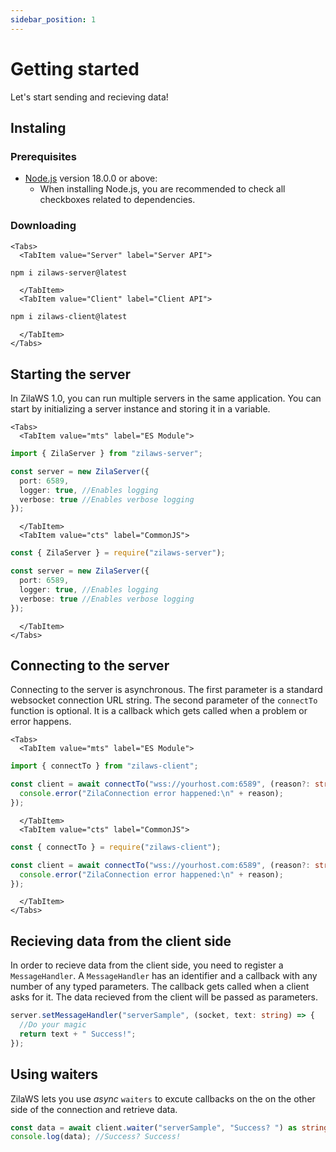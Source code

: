 ```yaml
---
sidebar_position: 1
---
```



# Getting started

Let's start sending and recieving data!

## Instaling

### Prerequisites

- [Node.js](https://nodejs.org/en/download/) version 18.0.0 or above:
  - When installing Node.js, you are recommended to check all checkboxes related to dependencies.

### Downloading
```mdx-code-block
<Tabs>
  <TabItem value="Server" label="Server API">
```
```bash
npm i zilaws-server@latest
```

```mdx-code-block 
  </TabItem>
  <TabItem value="Client" label="Client API">
```
```bash
npm i zilaws-client@latest
```
```mdx-code-block
  </TabItem>
</Tabs>
```

## Starting the server
In ZilaWS 1.0, you can run multiple servers in the same application. You can start by initializing a server instance and storing it in a variable.

```mdx-code-block
<Tabs>
  <TabItem value="mts" label="ES Module">
```
```ts
import { ZilaServer } from "zilaws-server";

const server = new ZilaServer({
  port: 6589,
  logger: true, //Enables logging
  verbose: true //Enables verbose logging
});
```

```mdx-code-block 
  </TabItem>
  <TabItem value="cts" label="CommonJS">
```
```ts
const { ZilaServer } = require("zilaws-server");

const server = new ZilaServer({
  port: 6589,
  logger: true, //Enables logging
  verbose: true //Enables verbose logging
});
```
```mdx-code-block
  </TabItem>
</Tabs>
```

## Connecting to the server

Connecting to the server is asynchronous. The first parameter is a standard websocket connection URL string. The second parameter of the `connectTo` function is optional. It is a callback which gets called when a problem or error happens.

```mdx-code-block
<Tabs>
  <TabItem value="mts" label="ES Module">
```

```ts
import { connectTo } from "zilaws-client";

const client = await connectTo("wss://yourhost.com:6589", (reason?: string) => {
  console.error("ZilaConnection error happened:\n" + reason);
});
```

```mdx-code-block 
  </TabItem>
  <TabItem value="cts" label="CommonJS">
```

```ts
const { connectTo } = require("zilaws-client");

const client = await connectTo("wss://yourhost.com:6589", (reason?: string) => {
  console.error("ZilaConnection error happened:\n" + reason);
});
```

```mdx-code-block
  </TabItem>
</Tabs>
```

## Recieving data from the client side
In order to recieve data from the client side, you need to register a `MessageHandler`. A `MessageHandler` has an identifier and a callback with any number of any typed parameters. The callback gets called when a client asks for it. The data recieved from the client will be passed as parameters.

```ts
server.setMessageHandler("serverSample", (socket, text: string) => {
  //Do your magic
  return text + " Success!";
});
```

## Using waiters
ZilaWS lets you use *async* `waiters` to excute callbacks on the on the other side of the connection and retrieve data.
```ts
const data = await client.waiter("serverSample", "Success? ") as string;
console.log(data); //Success? Success!
```